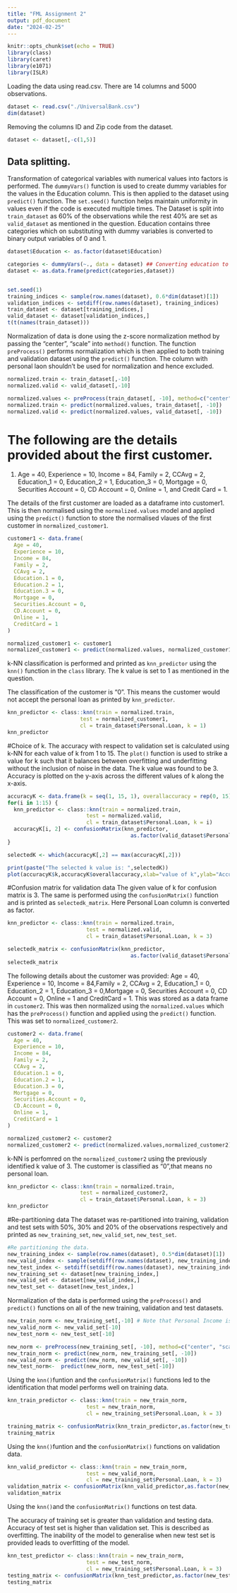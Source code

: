 ```yaml
---
title: "FML Assignment 2"
output: pdf_document
date: "2024-02-25"
---
```


```r
knitr::opts_chunk$set(echo = TRUE)
library(class)
library(caret)
library(e1071)
library(ISLR)
```

Loading the data using read.csv. There are 14 columns and 5000 observations. 
```r
dataset <- read.csv("./UniversalBank.csv")
dim(dataset)
```

Removing the columns ID and Zip code from the dataset. 
```r
dataset <- dataset[,-c(1,5)]
```

## Data splitting. 
Transformation of categorical variables with numerical values into factors is performed. The `dummyVars()` function is used to create dummy variables for the values in the Education column. This is then applied to the dataset using `predict()` function. The `set.seed()` function helps maintain uniformity in values even if the code is executed multiple times. The Dataset is split into `train_dataset` as 60% of the observations while the rest 40% are set as `valid_dataset` as mentioned in the question. Education contains three categories which on substituting with dummy variables is converted to binary output variables of 0 and 1. 
```r
dataset$Education <- as.factor(dataset$Education)

categories <- dummyVars(~., data = dataset) ## Converting education to dummy categories
dataset <- as.data.frame(predict(categories,dataset))


set.seed(1)  
training_indices <- sample(row.names(dataset), 0.6*dim(dataset)[1])
validation_indices <- setdiff(row.names(dataset), training_indices)  
train_dataset <- dataset[training_indices,]
valid_dataset <- dataset[validation_indices,]
t(t(names(train_dataset)))
```

Normalization of data is done using the z-score normalization method by passing the "center", "scale" into `method()` function. The function `preProcess()` performs normalization which is then applied to both training and validation dataset using the `predict()` function. The column with personal laon shouldn't be used for normalization and hence excluded.
```r
normalized.train <- train_dataset[,-10] 
normalized.valid <- valid_dataset[,-10]

normalized.values <- preProcess(train_dataset[, -10], method=c("center", "scale"))
normalized.train <- predict(normalized.values, train_dataset[, -10])
normalized.valid <- predict(normalized.values, valid_dataset[, -10])
```


# The following are the details provided about the first customer.
1. Age = 40, Experience = 10, Income = 84, Family = 2, CCAvg = 2, Education_1 = 0, Education_2 = 1, Education_3 = 0, Mortgage = 0, Securities Account = 0, CD Account = 0, Online = 1, and Credit Card = 1. 

The details of the first customer are loaded as a dataframe into customer1. This is then normalised using the `normalized.values` model and applied using the `predict()` function to store the normalised vlaues of the first customer in `normalized_customer1`.
```r
customer1 <- data.frame(
  Age = 40,
  Experience = 10,
  Income = 84,
  Family = 2,
  CCAvg = 2,
  Education.1 = 0,
  Education.2 = 1,
  Education.3 = 0,
  Mortgage = 0,
  Securities.Account = 0,
  CD.Account = 0,
  Online = 1,
  CreditCard = 1
)

normalized_customer1 <- customer1
normalized_customer1 <- predict(normalized.values, normalized_customer1)

```


k-NN classification is performed and printed as `knn_predictor` using the `knn()` function in the `class` library. The k value is set to 1 as mentioned in the question.

The classification of the customer is "0". This means the customer would not accept the personal loan as printed by `knn_predictor`.
```r

knn_predictor <- class::knn(train = normalized.train, 
                       test = normalized_customer1, 
                       cl = train_dataset$Personal.Loan, k = 1)
knn_predictor

```

#Choice of k.
The accuracy with respect to validation set is calculated using k-NN for each value of k from 1 to 15. The `plot()` function is used to strike a value for k such that it balances between overfitting and underfitting without the inclusion of noise in the data. The k value was found to be 3. Accuracy is plotted on the y-axis across the different values of k along the x-axis.
```r
accuracyK <- data.frame(k = seq(1, 15, 1), overallaccuracy = rep(0, 15))
for(i in 1:15) {
  knn_predictor <- class::knn(train = normalized.train, 
                         test = normalized.valid, 
                         cl = train_dataset$Personal.Loan, k = i)
  accuracyK[i, 2] <- confusionMatrix(knn_predictor, 
                                       as.factor(valid_dataset$Personal.Loan),positive = "1")$overall[1]
}

selectedK <- which(accuracyK[,2] == max(accuracyK[,2])) 

print(paste("The selected k value is: ",selectedK))
plot(accuracyK$k,accuracyK$overallaccuracy,xlab="value of k",ylab="Accuracy")

```

#Confusion matrix for validation data
The given value of k for confusion matrix is 3. The same is performed using the `confusionMatrix()` function and is printed as `selectedk_matrix`. Here Personal Loan column is converted as factor. 
```r
knn_predictor <- class::knn(train = normalized.train, 
                         test = normalized.valid, 
                         cl = train_dataset$Personal.Loan, k = 3)

selectedk_matrix <- confusionMatrix(knn_predictor, 
                                       as.factor(valid_dataset$Personal.Loan),positive = "1")
selectedk_matrix
```


The following details about the customer was provided:
Age = 40, Experience = 10, Income = 84,Family = 2, CCAvg = 2, Education_1 = 0, Education_2 = 1, Education_3 = 0,Mortgage = 0, Securities Account = 0, CD Account = 0, Online = 1 and CreditCard = 1. This was stored as a data frame in `customer2`.
This was then normalized using the `normalized.values` which has the `preProcess()` function and applied using the `predict()` function. This was set to `normalized_customer2`.
```r
customer2 <- data.frame(
  Age = 40,
  Experience = 10,
  Income = 84,
  Family = 2,
  CCAvg = 2,
  Education.1 = 0,
  Education.2 = 1,
  Education.3 = 0,
  Mortgage = 0,
  Securities.Account = 0,
  CD.Account = 0,
  Online = 1,
  CreditCard = 1
)

normalized_customer2 <- customer2
normalized_customer2 <- predict(normalized.values,normalized_customer2)
```

k-NN is perfomred on the `normalized_customer2` using the previously identified k value of 3.
The customer is classified as "0",that means no personal loan.
```r
knn_predictor <- class::knn(train = normalized.train, 
                       test = normalized_customer2, 
                       cl = train_dataset$Personal.Loan, k = 3)
knn_predictor
```

#Re-partitioning data
The dataset was re-partitioned into training, validation and test sets with 50%, 30% and 20% of the observations respectively and printed as `new_training_set`, `new_valid_set`, `new_test_set`. 
```r
#Re partitioning the data.
new_training_index <- sample(row.names(dataset), 0.5*dim(dataset)[1])
new_valid_index <- sample(setdiff(row.names(dataset), new_training_index), 0.3*dim(dataset)[1])
new_test_index <- setdiff(setdiff(row.names(dataset), new_training_index), new_valid_index)
new_training_set <- dataset[new_training_index,]
new_valid_set <- dataset[new_valid_index,]
new_test_set <- dataset[new_test_index,]
```

Normalization of the data is performed using the `preProcess()` and `predict()` functions on all of the new training, validation and test datasets. 
```r
new_train_norm <- new_training_set[,-10] # Note that Personal Income is the 10th variable
new_valid_norm <- new_valid_set[-10]
new_test_norm <- new_test_set[-10]

new_norm <- preProcess(new_training_set[, -10], method=c("center", "scale"))
new_train_norm <- predict(new_norm, new_training_set[, -10])
new_valid_norm <- predict(new_norm, new_valid_set[, -10])
new_test_norm<-  predict(new_norm, new_test_set[-10])
```

Using the `knn()`funtion and the `confusionMatrix()` functions led to the identification that model performs well on training data. 
```r
knn_train_predictor <- class::knn(train = new_train_norm, 
                         test = new_train_norm, 
                         cl = new_training_set$Personal.Loan, k = 3)

training_matrix <- confusionMatrix(knn_train_predictor,as.factor(new_training_set$Personal.Loan),positive = "1")
training_matrix
```

Using the `knn()`funtion and the `confusionMatrix()` functions on validation data. 
```r
knn_valid_predictor <- class::knn(train = new_train_norm, 
                         test = new_valid_norm, 
                         cl = new_training_set$Personal.Loan, k = 3)
validation_matrix <- confusionMatrix(knn_valid_predictor,as.factor(new_valid_set$Personal.Loan),positive = "1")
validation_matrix
```

Using the `knn()`and the `confusionMatrix()` functions on test data.

The accuracy of training set is greater than validation and testing data. Accuracy of test set is higher than validation set. This is described as overfitting. The inability of the model to generalise when new test set is provided leads to overfitting of the model. 
```r
knn_test_predictor <- class::knn(train = new_train_norm, 
                         test = new_test_norm, 
                         cl = new_training_set$Personal.Loan, k = 3)
testing_matrix <- confusionMatrix(knn_test_predictor,as.factor(new_test_set$Personal.Loan),positive = "1")
testing_matrix
```